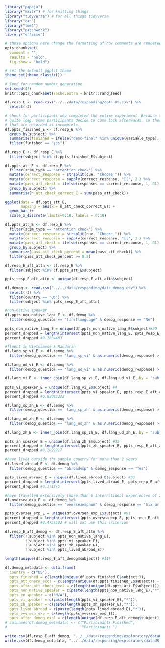```r
library("papaja")
library("knitr") # for knitting things
library("tidyverse") # for all things tidyverse
library("car")
library("lme4")
library("patchwork")
library("effsize")

# these options here change the formatting of how comments are rendered
opts_chunk$set(
  comment = "",
  results = "hold",
  fig.show = "hold")

# set the default ggplot theme 
theme_set(theme_classic())

```

```r
# Seed for random number generation
set.seed(42)
knitr::opts_chunk$set(cache.extra = knitr::rand_seed)
```

```r
df.resp_E <- read.csv("../../data/responding/data_US.csv") %>%
  select(-X)

# check for participants who completed the entire experiment. Because the experiment is
# quite long, some participants decide to come back afterwards, so there are a few files
# that are recorded as incomplete. 
df.ppts_finished_E <- df.resp_E %>% 
  group_by(subject) %>%
  summarize(finished = ifelse("demo-final" %in% unique(variable_type), "yes", "no")) %>%
  filter(finished == "yes")

df.resp_E <- df.resp_E %>%
  filter(subject %in% df.ppts_finished_E$subject) 

df.ppts_att_E <- df.resp_E %>%
  filter(stim_type == "attention check") %>%
  mutate(correct_response = strsplit(cue, "Choose ")) %>%
  mutate(correct_response = sapply(correct_response, "[[", 2)) %>%
  mutate(pass_att_check = ifelse(responses == correct_response, 1, 0)) %>%
  group_by(subject) %>%
  summarise(n_att_check_correct_E = sum(pass_att_check)) 

ggplot(data = df.ppts_att_E, 
       mapping = aes(x = n_att_check_correct_E)) + 
  geom_bar()+ 
  scale_x_discrete(limits=0:10, labels = 0:10)

df.ppts_att_E <- df.resp_E %>%
  filter(stim_type == "attention check") %>%
  mutate(correct_response = strsplit(cue, "Choose ")) %>%
  mutate(correct_response = sapply(correct_response, "[[", 2)) %>%
  mutate(pass_att_check = ifelse(responses == correct_response, 1, 0)) %>%
  group_by(subject) %>%
  summarize(pass_att_check_percent = mean(pass_att_check)) %>%
  filter(pass_att_check_percent >= 0.8)

df.resp_E_aft_attn <- df.resp_E %>%
  filter(subject %in% df.ppts_att_E$subject) 

ppts_resp_E_aft_attn <- unique(df.resp_E_aft_attn$subject)
```

```r
df.demog <- read.csv("../../data/responding/data_demog.csv") %>%
  select(-X) %>%
  filter(country == "US") %>%
  filter(subject %in% ppts_resp_E_aft_attn)
```

```r
#non-native speaker
df.ppts_non_native_lang_E <- df.demog %>%
  filter(demog_question == "firstlanguage" & demog_response == "No")

ppts_non_native_lang_E = unique(df.ppts_non_native_lang_E$subject)#20
percent_dropped = length(intersect(ppts_non_native_lang_E, ppts_resp_E_aft_attn)) / length(ppts_resp_E_aft_attn)
percent_dropped #0.1034483

#fluent in Vietnamese & Mandarin
df.lang_sp_vi_E <- df.demog %>%
  filter(demog_question == "lang_sp_vi" & as.numeric(demog_response) > 4)

df.lang_ud_vi_E <- df.demog %>%
  filter(demog_question == "lang_ud_vi" & as.numeric(demog_response) > 4)

df.lang_vi_E <- inner_join(df.lang_sp_vi_E, df.lang_ud_vi_E, by = 'subject')
         
ppts_vi_speaker_E = unique(df.lang_vi_E$subject) #4
percent_dropped = length(intersect(ppts_vi_speaker_E, ppts_resp_E_aft_attn)) / length(ppts_resp_E_aft_attn)
percent_dropped #0.02083333

df.lang_sp_zh_E <- df.demog %>%
  filter(demog_question == "lang_sp_zh" & as.numeric(demog_response) > 4)

df.lang_ud_zh_E <- df.demog %>%
  filter(demog_question == "lang_ud_zh" & as.numeric(demog_response) > 4)

df.lang_zh_E <- inner_join(df.lang_sp_zh_E, df.lang_ud_zh_E, by = 'subject')

ppts_zh_speaker_E = unique(df.lang_zh_E$subject) #35
percent_dropped = length(intersect(ppts_zh_speaker_E, ppts_resp_E_aft_attn)) / length(ppts_resp_E_aft_attn)
percent_dropped #0.1822917

#have lived outside the sample country for more than 2 years
df.lived_abroad_E <- df.demog %>%
  filter(demog_question == "abroadexp" & demog_response == "Yes")

ppts_lived_abroad_E = unique(df.lived_abroad_E$subject) #33
percent_dropped = length(intersect(ppts_lived_abroad_E, ppts_resp_E_aft_attn)) / length(ppts_resp_E_aft_attn)
percent_dropped #0.171875

#have travelled extensively (more than 6 international experiences of 2 days or longer)
df.oversea_exp_E <- df.demog %>%
  filter(demog_question == "overseaexpnum" & demog_response == "Six or more experiences")

ppts_oversea_exp_E = unique(df.oversea_exp_E$subject) #91
percent_dropped = length(intersect(ppts_oversea_exp_E, ppts_resp_E_aft_attn)) / length(unique(df.resp_E_aft_attn$subject))
percent_dropped #0.4739583 # will not use this criterion

df.resp_E_aft_demog <- df.resp_E_aft_attn %>%
  filter(!(subject %in% ppts_non_native_lang_E),
         !(subject %in% ppts_vi_speaker_E), 
         !(subject %in% ppts_zh_speaker_E),
         !(subject %in% ppts_lived_abroad_E))

length(unique(df.resp_E_aft_demog$subject)) #119

```

```r
df.demog_metadata <- data.frame(
  country = c("US"),
  ppts_finished = c(length(unique(df.ppts_finished_E$subject))),
  ppts_att_check_excl = c(length(unique(df.ppts_finished_E$subject)) - length(unique(df.ppts_att_E$subject))), 
  ppts_after_att_check_excl = c(length(unique(df.ppts_att_E$subject))),
  ppts_non_native_speaker = c(paste(length(ppts_non_native_lang_E),"*")), 
  ppts_en_speaker = c("N/A"),
  ppts_vi_speaker = c(paste(length(ppts_vi_speaker_E),"*")), 
  ppts_zh_speaker = c(paste(length(ppts_zh_speaker_E),"*")), 
  ppts_lived_abroad = c(paste(length(ppts_lived_abroad_E),"*")), 
  ppts_oversea_exp = c(length(ppts_oversea_exp_E)),
  ppts_after_demog_excl = c(length(unique(df.resp_E_aft_demog$subject))))
# colnames(df.demog_metadata) <- c("Participants Finished", 
#                                  "Participants ")
```

```r
write.csv(df.resp_E_aft_demog, "../../data/responding/exploratory/dataUS_excl.csv")
write.csv(df.demog_metadata, "../../data/responding/exploratory/dataUS_excl_metadata.csv")
```
